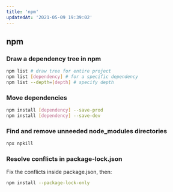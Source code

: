 ```yaml
---
title: 'npm'
updatedAt: '2021-05-09 19:39:02'
---
```


## npm

### Draw a dependency tree in npm

```bash
npm list # draw tree for entire project
npm list [dependency] # for a specific dependency
npm list --depth=[depth] # specify depth
```

### Move dependencies

```bash
npm install [dependency] --save-prod
npm install [dependency] --save-dev
```

### Find and remove unneeded node_modules directories

```bash
npx npkill
```

### Resolve conflicts in package-lock.json

Fix the conflicts inside package.json, then:

```bash
npm install --package-lock-only
```
